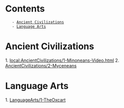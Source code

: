 = Contents =
    - [[#Ancient Civilizations|Ancient Civilizations]]
    - [[#Language Arts|Language Arts]]

= Ancient Civilizations =
1. [[local:AncientCivilizations/1-Minoneans-Video.html]]
2. [[AncientCivilizations/2-Myceneans]]

= Language Arts =
1. [[LanguageArts/1-TheOxcart]]

